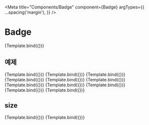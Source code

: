 
<Meta
  title="Components/Badge"
  component={Badge}
  argTypes={{
    ...spacing('margin'),
  }}
/>


# Badge

<Canvas>
  <Story name="default" args={{ children: 'default' }}>
    {Template.bind({})}
  </Story>
</Canvas>

<ArgsTable story="default" />

## 예제

<Canvas>
  <Story name="primary1" args={{ children: 'primary1', variant: 'primary1' }}>
    {Template.bind({})}
  </Story>
  <Story name="primary2" args={{ children: 'primary2', variant: 'primary2' }}>
    {Template.bind({})}
  </Story>
  <Story name="success1" args={{ children: 'success1', variant: 'success1' }}>
    {Template.bind({})}
  </Story>
  <Story name="success2" args={{ children: 'success2', variant: 'success2' }}>
    {Template.bind({})}
  </Story>
  <Story name="danger1" args={{ children: 'danger1', variant: 'danger1' }}>
    {Template.bind({})}
  </Story>
  <Story name="danger2" args={{ children: 'danger2', variant: 'danger2' }}>
    {Template.bind({})}
  </Story>
  <Story name="light1" args={{ children: 'light1', variant: 'light1' }}>
    {Template.bind({})}
  </Story>
  <Story name="light2" args={{ children: 'light2', variant: 'light2' }}>
    {Template.bind({})}
  </Story>
  <Story name="done1" args={{ children: 'done1', variant: 'done1' }}>
    {Template.bind({})}
  </Story>
  <Story name="done2" args={{ children: 'done2', variant: 'done2' }}>
    {Template.bind({})}
  </Story>
  <Story name="selected" args={{ children: 'selected', variant: 'selected' }}>
    {Template.bind({})}
  </Story>
</Canvas>

## size

<Canvas>
  <Story name="small" args={{ children: 'small', variant: 'primary1', size: 'small' }}>
    {Template.bind({})}
  </Story>
  <Story name="large" args={{ children: 'large', variant: 'primary1', size: 'large' }}>
    {Template.bind({})}
  </Story>
</Canvas>
